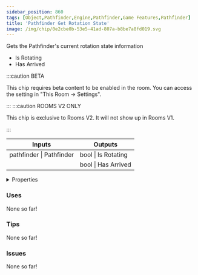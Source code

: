 ```yaml
---
sidebar_position: 860
tags: [Object,Pathfinder,Engine,Pathfinder,Game Features,Pathfinder]
title: 'Pathfinder Get Rotation State'
image: /img/chip/0e2cbe0b-53e5-41ad-807a-b8be7a8fd019.svg
---
```


Gets the Pathfinder's current rotation state information
* Is Rotating
* Has Arrived

:::caution BETA

This chip requires beta content to be enabled in the room. You can access the setting in "This Room -> Settings".

:::
:::caution ROOMS V2 ONLY

This chip is exclusive to Rooms V2. It will not show up in Rooms V1.

:::


<IChip uuid="0e2cbe0b-53e5-41ad-807a-b8be7a8fd019"/>

<table><thead><tr><th>Inputs</th><th>Outputs</th></tr></thead><tbody><tr><td>pathfinder | Pathfinder</td><td>bool | Is Rotating</td></tr><tr><td /><td>bool | Has Arrived</td></tr></tbody></table>

<details>
  <summary>Properties</summary>
  <div>
    <div>
    <table>
      <tbody>
        <tr>
          <td>Is beta required?</td>
          <td>Yes</td>
        </tr>
        <tr>
          <td>Is chip a trolling risk?</td>
          <td>No</td>
        </tr>
        <tr>
          <td>Is chip a role assignment risk?</td>
          <td>No</td>
        </tr>
        <tr>
          <td>Chip UUID</td>
          <td>0e2cbe0b-53e5-41ad-807a-b8be7a8fd019</td>
        </tr>
        <tr>
          <td>Room availability</td>
          <td>Rooms V2 only</td>
        </tr>
      </tbody>
    </table>
    </div>
  </div>
</details>

### Uses

None so far!

### Tips

None so far!

### Issues

None so far!